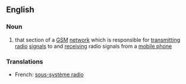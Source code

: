 ==English==

===Noun===
{{wikipedia}}
{{en-noun|-}}

# {{telecommunications}} that section of a [[GSM]] [[network]] which is responsible for [[transmitting]] [[radio]] [[signal]]s to and [[receiving]] radio signals from a [[mobile phone]]

===Translations===
{{rfc-level|Translations at L3+ (AutoFormat would have corrected level of Translations)}}
*French: [[sous-système radio]]